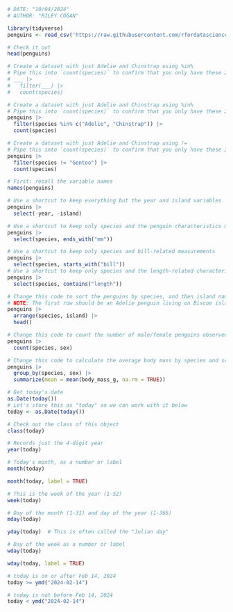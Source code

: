 ```r
# DATE: "10/04/2024"
# AUTHOR: "RILEY COGAN"
```
```r
library(tidyverse)
penguins <- read_csv('https://raw.githubusercontent.com/rfordatascience/tidytuesday/master/data/2020/2020-07-28/penguins.csv')

# Check it out
head(penguins)
```

```r
# Create a dataset with just Adelie and Chinstrap using %in%
# Pipe this into `count(species)` to confirm that you only have these 2 species
# ___ |> 
#   filter(___) |> 
#   count(species)

# Create a dataset with just Adelie and Chinstrap using %in%
# Pipe this into `count(species)` to confirm that you only have these 2 species
penguins |>
  filter(species %in% c("Adelie", "Chinstrap")) |>
  count(species)
```
```r
# Create a dataset with just Adelie and Chinstrap using !=
# Pipe this into `count(species)` to confirm that you only have these 2 species
penguins |>
  filter(species != "Gentoo") |>
  count(species)
```
```r
# First: recall the variable names
names(penguins)

# Use a shortcut to keep everything but the year and island variables
penguins |> 
  select(-year, -island)
```
```r
# Use a shortcut to keep only species and the penguin characteristics measured in mm
penguins |> 
  select(species, ends_with("mm"))
```
```r
# Use a shortcut to keep only species and bill-related measurements
penguins |> 
  select(species, starts_with("bill"))
# Use a shortcut to keep only species and the length-related characteristics
penguins |> 
  select(species, contains("length"))
```
```r
# Change this code to sort the penguins by species, and then island name
# NOTE: The first row should be an Adelie penguin living on Biscoe island
penguins |> 
  arrange(species, island) |> 
  head()
```
```r
# Change this code to count the number of male/female penguins observed for each species
penguins |> 
  count(species, sex)
```
```r
# Change this code to calculate the average body mass by species and sex
penguins |> 
  group_by(species, sex) |> 
  summarize(mean = mean(body_mass_g, na.rm = TRUE))
```
```r
# Get today's date
as.Date(today())
# Let's store this as "today" so we can work with it below
today <- as.Date(today())

# Check out the class of this object
class(today)

# Records just the 4-digit year
year(today)

# Today's month, as a number or label
month(today)

month(today, label = TRUE)

# This is the week of the year (1-52)
week(today)

# Day of the month (1-31) and day of the year (1-366)
mday(today)

yday(today)  # This is often called the "Julian day"

# Day of the week as a number or label
wday(today)

wday(today, label = TRUE)

# today is on or after Feb 14, 2024
today >= ymd("2024-02-14")

# today is not before Feb 14, 2024
today < ymd("2024-02-14")
```


